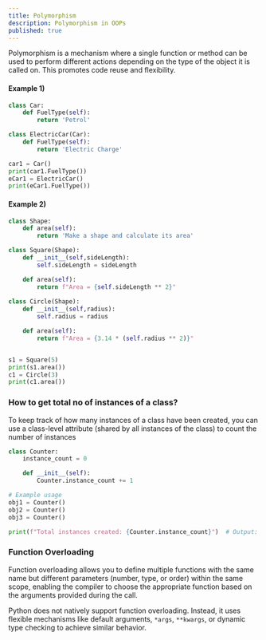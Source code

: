 ```yaml
---
title: Polymorphism
description: Polymorphism in OOPs
published: true
---
```


Polymorphism is a mechanism where a single function or method can be used to perform different actions depending on the type of the object it is called on. This promotes code reuse and flexibility.

#### Example 1)

```python
class Car:
    def FuelType(self):
        return 'Petrol'

class ElectricCar(Car):
    def FuelType(self):
        return 'Electric Charge'

car1 = Car()
print(car1.FuelType())
eCar1 = ElectricCar()
print(eCar1.FuelType())
```

#### Example 2)

```python
class Shape:
    def area(self):
        return 'Make a shape and calculate its area'

class Square(Shape):
    def __init__(self,sideLength):
        self.sideLength = sideLength

    def area(self):
        return f"Area = {self.sideLength ** 2}"
    
class Circle(Shape):
    def __init__(self,radius):
        self.radius = radius

    def area(self):
        return f"Area = {3.14 * (self.radius ** 2)}"


s1 = Square(5)
print(s1.area())
c1 = Circle(3)
print(c1.area())
```

### How to get total no of instances of a class? 

To keep track of how many instances of a class have been created, you can use a class-level attribute (shared by all instances of the class) to count the number of instances

```python
class Counter:
    instance_count = 0

    def __init__(self):
        Counter.instance_count += 1

# Example usage
obj1 = Counter()
obj2 = Counter()
obj3 = Counter()

print(f"Total instances created: {Counter.instance_count}")  # Output: 3

```

### Function Overloading

Function overloading allows you to define multiple functions with the same name but different parameters (number, type, or order) within the same scope, enabling the compiler to choose the appropriate function based on the arguments provided during the call. 

Python does not natively support function overloading. Instead, it uses flexible mechanisms like default arguments, `*args`, `**kwargs`, or dynamic type checking to achieve similar behavior.